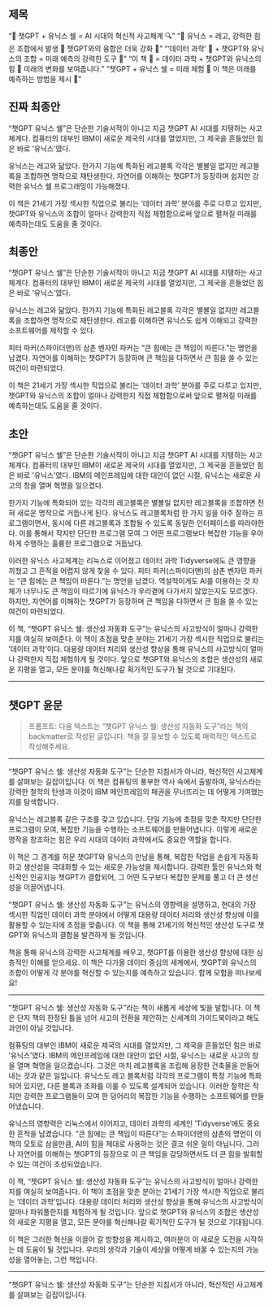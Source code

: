 
## 제목

"🤖 챗GPT + 유닉스 쉘 = AI 시대의 혁신적 사고체계 🔍"
"🧱 유닉스 = 레고, 강력한 힘은 조합에서 발생 👊 챗GPT와의 융합은 더욱 강화 🚀"
"'데이터 과학' 💼 + 챗GPT와 유닉스의 조합 = 미래 예측의 강력한 도구 🔮"
"이 책 📖 = 데이터 과학 + 챗GPT와 유닉스의 힘 💪 미래의 변화를 보여줍니다."
"챗GPT + 유닉스 쉘 = 미래 체험 🔭 이 책은 미래를 예측하는 방법을 제시 🌟"


## 진짜 최종안

"챗GPT 유닉스 쉘"은 단순한 기술서적이 아니고 지금 챗GPT AI 시대를 지탱하는 사고체계다. 컴퓨터의 대부인 IBM이 새로운 제국의 시대를 열었지만, 그 제국을 흔들었던 힘은 바로 '유닉스'였다. 

유닉스는 레고와 닮았다. 한가지 기능에 특화된 레고블록 각각은 별볼일 없지만 레고블록을 조합하면 명작으로 재탄생한다. 자연어를 이해하는 챗GPT가 등장하며 쉽지만 강력한 유닉스 쉘 프로그래밍이 가능해졌다.

이 책은 21세기 가장 섹시한 직업으로 불리는 '데이터 과학' 분야를 주로 다루고 있지만, 챗GPT와 유닉스의 조합이 얼마나 강력한지 직접 체험함으로써 앞으로 펼쳐질 미래를 예측하는데도 도움을 줄 것이다.

## 최종안

"챗GPT 유닉스 쉘"은 단순한 기술서적이 아니고 지금 챗GPT AI 시대를 지탱하는 사고체계다. 컴퓨터의 대부인 IBM이 새로운 제국의 시대를 열었지만, 그 제국을 흔들었던 힘은 바로 '유닉스'였다. 

유닉스는 레고와 닮았다. 한가지 기능에 특화된 레고블록 각각은 별볼일 없지만 레고블록을 조합하면 명작으로 재탄생한다. 레고를 이해하면 유닉스도 쉽게 이해되고 강력한 소프트웨어를 제작할 수 있다.

피터 파커(스파이더맨)의 삼촌 벤자민 파커는 "큰 힘에는 큰 책임이 따른다."는 명언을 남겼다. 자연어를 이해하는 챗GPT가 등장하며 큰 책임을 다하면서 큰 힘을 쓸 수 있는 여건이 마련되었다. 

이 책은 21세기 가장 섹시한 직업으로 불리는 '데이터 과학' 분야를 주로 다루고 있지만, 챗GPT와 유닉스의 조합이 얼마나 강력한지 직접 체험함으로써 앞으로 펼쳐질 미래를 예측하는데도 도움을 줄 것이다.


## 초안

"챗GPT 유닉스 쉘"은 단순한 기술서적이 아니고 지금 챗GPT AI 시대를 지탱하는 사고체계다. 컴퓨터의 대부인 IBM이 새로운 제국의 시대를 열었지만, 그 제국을 흔들었던 힘은 바로 '유닉스'였다. IBM의 메인프레임에 대한 대안이 없던 시절, 유닉스는 새로운 사고의 창을 열며 혁명을 일으켰다.

한가지 기능에 특화되어 있는 각각의 레고블록은 별볼일 없지만 레고블록을 조합하면 전혀 새로운 명작으로 거듭나게 된다. 유닉스도 레고블록처럼 한 가지 일을 아주 잘하는 프로그램이면서, 동시에 다른 레고블록과 조합될 수 있도록 동일한 인터페이스를 따라야한다. 이를 통해서 작지만 단단한 프로그램 모여 그 어떤 프로그램보다 복잡한 기능을 우아하게 수행하는 훌륭한 프로그램으로 거듭났다.

이러한 유닉스 사고체계는 리눅스로 이어졌고 데이터 과학 Tidyverse에도 큰 영향을 끼쳤고 그 흔적을 어렵지 않게 찾을 수 있다. 피터 파커(스파이더맨)의 삼촌 벤자민 파커는 "큰 힘에는 큰 책임이 따른다."는 명언을 남겼다. 역설적이게도 AI를 이용하는 것 자체가 너무나도 큰 책임이 따르기에 유닉스가 우리곁에 다가서지 않았는지도 모르겠다.
하지만, 자연어를 이해하는 챗GPT가 등장하며 큰 책임을 다하면서 큰 힘을 쓸 수 있는 여건이 마련되었다. 

이 책, "챗GPT 유닉스 쉘: 생산성 자동화 도구"는 유닉스의 사고방식이 얼마나 강력한 지를 여실히 보여준다. 이 책이 초점을 맞춘 분야는 21세기 가장 섹시한 직업으로 불리는 '데이터 과학'이다. 대용량 데이터 처리와 생산성 향상을 통해 유닉스의 사고방식이 얼마나 강력한지 직접 체험하게 될 것이다. 앞으로 챗GPT와 유닉스의 조합은 생산성의 새로운 지평을 열고, 모든 분야를 혁신해나갈 획기적인 도구가 될 것으로 기대된다.



-----------------------------------

## 챗GPT 윤문

>  프롬프트: 다음 텍스트는 "챗GPT 유닉스 쉘: 생산성 자동화 도구"라는 책의 backmatter로 작성된 글입니다. 책을 잘 홍보할 수 있도록 매력적인 텍스트로 작성해주세요.

-----------------------------------

"챗GPT 유닉스 쉘: 생산성 자동화 도구"는 단순한 지침서가 아니라, 혁신적인 사고체계를 살펴보는 길잡이입니다. 이 책은 컴퓨팅의 풍부한 역사 속에서 출발하여, 유닉스라는 강력한 철학의 탄생과 이것이 IBM 메인프레임의 패권을 무너뜨리는 데 어떻게 기여했는지를 탐색합니다.

유닉스는 레고블록 같은 구조를 갖고 있습니다. 단일 기능에 초점을 맞춘 작지만 단단한 프로그램이 모여, 복잡한 기능을 수행하는 소프트웨어를 만들어냅니다. 이렇게 새로운 명작을 창조하는 힘은 우리 시대의 데이터 과학에서도 중요한 역할을 합니다.

이 책은 그 경계를 허문 챗GPT와 유닉스의 만남을 통해, 복잡한 작업을 손쉽게 자동화하고 생산성을 극대화할 수 있는 새로운 가능성을 제시합니다. 강력한 툴인 유닉스와 혁신적인 인공지능 챗GPT가 결합되어, 그 어떤 도구보다 복잡한 문제를 풀고 더 큰 생산성을 이끌어냅니다.

"챗GPT 유닉스 쉘: 생산성 자동화 도구"는 유닉스의 영향력을 설명하고, 현대의 가장 섹시한 직업인 데이터 과학 분야에서 어떻게 대용량 데이터 처리와 생산성 향상에 이를 활용할 수 있는지에 초점을 맞춥니다. 이 책을 통해 21세기의 혁신적인 생산성 도구로 챗GPT와 유닉스의 결합을 발견하게 될 것입니다.

책을 통해 유닉스의 강력한 사고체계를 배우고, 챗GPT를 이용한 생산성 향상에 대한 심층적인 이해를 얻으세요. 이 책은 다가올 데이터 중심의 세계에서, 챗GPT와 유닉스의 조합이 어떻게 각 분야를 혁신할 수 있는지를 예측하고 있습니다. 함께 모험을 떠나보세요!

-------------------------

"챗GPT 유닉스 쉘: 생산성 자동화 도구"라는 책이 새롭게 세상에 빛을 발합니다. 이 책은 단지 책의 한정된 틀을 넘어 사고의 전환을 제안하는 신세계의 가이드북이라고 해도 과언이 아닐 것입니다.

컴퓨팅의 대부인 IBM이 새로운 제국의 시대를 열었지만, 그 제국을 흔들었던 힘은 바로 '유닉스'였다. IBM의 메인프레임에 대한 대안이 없던 시절, 유닉스는 새로운 사고의 창을 열며 혁명을 일으켰습니다. 그것은 마치 레고블록을 조립해 웅장한 건축물을 만들어내는 것과 같은 일입니다. 유닉스도 레고 블록처럼 각각의 프로그램이 특정 기능에 특화되어 있지만, 다른 블록과 조화를 이룰 수 있도록 설계되어 있습니다. 이러한 철학은 작지만 강력한 프로그램들이 모여 한 덩어리의 복잡한 기능을 수행하는 소프트웨어를 만들어냈습니다.

유닉스의 영향력은 리눅스에서 이어지고, 데이터 과학의 세계인 'Tidyverse'에도 중요한 흔적을 남겼습니다. "큰 힘에는 큰 책임이 따른다"는 스파이더맨의 삼촌의 명언이 이 책의 모토로 삼을만큼, AI의 힘을 제대로 사용하는 것은 결코 쉬운 일이 아닙니다. 그러나 자연어를 이해하는 챗GPT의 등장으로 이 큰 책임을 감당하면서도 더 큰 힘을 발휘할 수 있는 여건이 조성되었습니다.

이 책, "챗GPT 유닉스 쉘: 생산성 자동화 도구"는 유닉스의 사고방식이 얼마나 강력한 지를 여실히 보여줍니다. 이 책이 초점을 맞춘 분야는 21세기 가장 섹시한 직업으로 불리는 '데이터 과학'입니다. 대용량 데이터 처리와 생산성 향상을 통해 유닉스의 사고방식이 얼마나 파워풀한지를 체험하게 될 것입니다. 앞으로 챗GPT와 유닉스의 조합은 생산성의 새로운 지평을 열고, 모든 분야를 혁신해나갈 획기적인 도구가 될 것으로 기대됩니다.

이 책은 그러한 혁신을 이끌어 갈 방향성을 제시하고, 여러분이 이 새로운 도전을 시작하는 데 도움이 될 것입니다. 우리의 생각과 기술이 세상을 어떻게 바꿀 수 있는지의 가능성을 열어놓는, 그런 책입니다.


------------------------------

"챗GPT 유닉스 쉘: 생산성 자동화 도구"는 단순한 지침서가 아니라, 혁신적인 사고체계를 살펴보는 길잡이입니다. 

